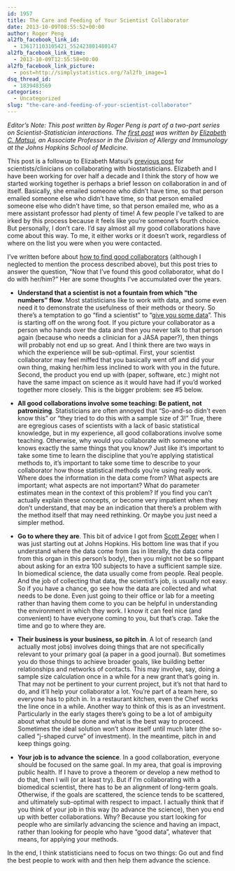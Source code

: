 ```yaml
---
id: 1957
title: The Care and Feeding of Your Scientist Collaborator
date: 2013-10-09T08:55:52+00:00
author: Roger Peng
al2fb_facebook_link_id:
  - 136171103105421_552423801480147
al2fb_facebook_link_time:
  - 2013-10-09T12:55:58+00:00
al2fb_facebook_link_picture:
  - post=http://simplystatistics.org/?al2fb_image=1
dsq_thread_id:
  - 1839483569
categories:
  - Uncategorized
slug: "the-care-and-feeding-of-your-scientist-collaborator"
---
```

  
*Editor’s Note: This post written by Roger Peng is part of a two-part series on Scientist-Statistician interactions. The [first post](http://simplystatistics.org/2013/10/08/the-care-and-feeding-of-the-biostatistician/) was written by <a href="http://www.hopkinschildrens.org/elizabeth-matsui-md.aspx">Elizabeth C. Matsui</a>, an Associate Professor in the Division of Allergy and Immunology at the Johns Hopkins School of Medicine.*

This post is a followup to Elizabeth Matsui’s [previous post](http://simplystatistics.org/2013/10/08/the-care-and-feeding-of-the-biostatistician/) for scientists/clinicians on collaborating with biostatisticians. Elizabeth and I have been working for over half a decade and I think the story of how we started working together is perhaps a brief lesson on collaboration in and of itself. Basically, she emailed someone who didn’t have time, so that person emailed someone else who didn’t have time, so that person emailed someone else who didn’t have time, so that person emailed me, who as a mere assistant professor had plenty of time! A few people I’ve talked to are irked by this process because it feels like you’re someone’s fourth choice. But personally, I don’t care. I’d say almost all my good collaborations have come about this way. To me, it either works or it doesn’t work, regardless of where on the list you were when you were contacted.

I’ve written before about <a href="http://simplystatistics.org/2011/10/20/finding-good-collaborators/">how to find good collaborators</a> (although I neglected to mention the process described above), but this post tries to answer the question, “Now that I’ve found this good collaborator, what do I do with her/him?” Her are some thoughts I’ve accumulated over the years.

* **Understand that a scientist is not a fountain from which “the numbers” flow**. Most statisticians like to work with data, and some even need it to demonstrate the usefulness of their methods or theory. So there’s a temptation to go “find a scientist” to “<a href="http://simplystatistics.org/2012/01/08/where-do-you-get-your-data/">give you some data</a>”. This is starting off on the wrong foot. If you picture your collaborator as a person who hands over the data and then you never talk to that person again (because who needs a clinician for a JASA paper?), then things will probably not end up so great. And I think there are two ways in which the experience will be sub-optimal. First, your scientist collaborator may feel miffed that you basically went off and did your own thing, making her/him less inclined to work with you in the future. Second, the product you end up with (paper, software, etc.) might not have the same impact on science as it would have had if you’d worked together more closely. This is the bigger problem: see #5 below.
  
* **All good collaborations involve some teaching: Be patient, not patronizing**. Statisticians are often annoyed that “So-and-so didn’t even know this” or “they tried to do this with a sample size of 3!” True, there are egregious cases of scientists with a lack of basic statistical knowledge, but in my experience, all good collaborations involve some teaching. Otherwise, why would you collaborate with someone who knows exactly the same things that you know? Just like it’s important to take some time to learn the discipline that you’re applying statistical methods to, it’s important to take some time to describe to your collaborator how those statistical methods you’re using really work. Where does the information in the data come from? What aspects are important; what aspects are not important? What do parameter estimates mean in the context of this problem? If you find you can’t actually explain these concepts, or become very impatient when they don’t understand, that may be an indication that there’s a problem with the method itself that may need rethinking. Or maybe you just need a simpler method.

* **Go to where they are**. This bit of advice I got from <a href="http://www.biostat.jhsph.edu/~szeger/">Scott Zeger</a> when I was just starting out at Johns Hopkins. His bottom line was that if you understand where the data come from (as in literally, the data come from this organ in this person’s body), then you might not be so flippant about asking for an extra 100 subjects to have a sufficient sample size. In biomedical science, the data usually come from people. Real people. And the job of collecting that data, the scientist’s job, is usually not easy. So if you have a chance, go see how the data are collected and what needs to be done. Even just going to their office or lab for a meeting rather than having them come to you can be helpful in understanding the environment in which they work. I know it can feel nice (and convenient) to have everyone coming to you, but that’s crap. Take the time and go to where they are.

* **Their business is your business, so pitch in**. A lot of research (and actually most jobs) involves doing things that are not specifically relevant to your primary goal (a paper in a good journal). But sometimes you do those things to achieve broader goals, like building better relationships and networks of contacts. This may involve, say, doing a sample size calculation once in a while for a new grant that’s going in. That may not be pertinent to your current project, but it’s not that hard to do, and it’ll help your collaborator a lot. You’re part of a team here, so everyone has to pitch in. In a restaurant kitchen, even the Chef works the line once in a while. Another way to think of this is as an investment. Particularly in the early stages there’s going to be a lot of ambiguity about what should be done and what is the best way to proceed. Sometimes the ideal solution won’t show itself until much later (the so-called “j-shaped curve” of investment). In the meantime, pitch in and keep things going.

* **Your job is to advance the science**. In a good collaboration, everyone should be focused on the same goal. In my area, that goal is improving public health. If I have to prove a theorem or develop a new method to do that, then I will (or at least try). But if I’m collaborating with a biomedical scientist, there has to be an alignment of long-term goals. Otherwise, if the goals are scattered, the science tends to be scattered, and ultimately sub-optimal with respect to impact. I actually think that if you think of your job in this way (to advance the science), then you end up with better collaborations. Why? Because you start looking for people who are similarly advancing the science and having an impact, rather than looking for people who have “good data”, whatever that means, for applying your methods.


In the end, I think statisticians need to focus on two things: Go out and find the best people to work with and then help them advance the science.

